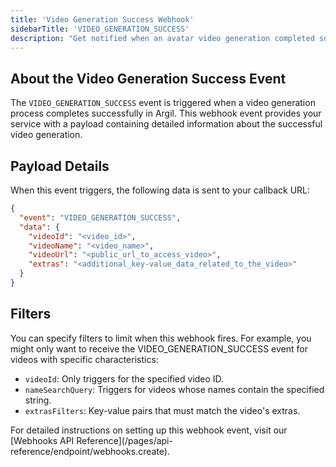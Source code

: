 ```yaml
---
title: 'Video Generation Success Webhook'
sidebarTitle: 'VIDEO_GENERATION_SUCCESS'
description: "Get notified when an avatar video generation completed successfully"
---
```


## About the Video Generation Success Event

The `VIDEO_GENERATION_SUCCESS` event is triggered when a video generation process completes successfully in Argil. This webhook event provides your service with a payload containing detailed information about the successful video generation.

## Payload Details

When this event triggers, the following data is sent to your callback URL:

```json
{
  "event": "VIDEO_GENERATION_SUCCESS",
  "data": {
    "videoId": "<video_id>",
    "videoName": "<video_name>",
    "videoUrl": "<public_url_to_access_video>",
    "extras": "<additional_key-value_data_related_to_the_video>"
  }
}
```

## Filters

You can specify filters to limit when this webhook fires. For example, you might only want to receive the VIDEO_GENERATION_SUCCESS event for videos with specific characteristics:

- `videoId`: Only triggers for the specified video ID.
- `nameSearchQuery`: Triggers for videos whose names contain the specified string.
- `extrasFilters`: Key-value pairs that must match the video's extras.

<Note>
  For detailed instructions on setting up this webhook event, visit our [Webhooks API Reference](/pages/api-reference/endpoint/webhooks.create).
</Note>
